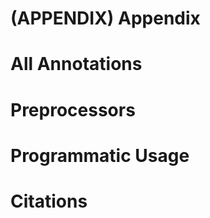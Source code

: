 
# (APPENDIX) Appendix {-} 

# All Annotations
	
# Preprocessors

# Programmatic Usage

# Citations
